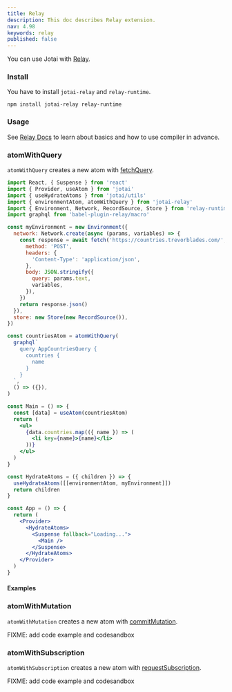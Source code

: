 ```yaml
---
title: Relay
description: This doc describes Relay extension.
nav: 4.98
keywords: relay
published: false
---
```


You can use Jotai with [Relay](https://relay.dev).

### Install

You have to install `jotai-relay` and `relay-runtime`.

```
npm install jotai-relay relay-runtime
```

### Usage

See [Relay Docs](https://relay.dev/docs/) to
learn about basics and how to use compiler in advance.

### atomWithQuery

`atomWithQuery` creates a new atom with [fetchQuery](https://relay.dev/docs/api-reference/fetch-query/).

```jsx
import React, { Suspense } from 'react'
import { Provider, useAtom } from 'jotai'
import { useHydrateAtoms } from 'jotai/utils'
import { environmentAtom, atomWithQuery } from 'jotai-relay'
import { Environment, Network, RecordSource, Store } from 'relay-runtime'
import graphql from 'babel-plugin-relay/macro'

const myEnvironment = new Environment({
  network: Network.create(async (params, variables) => {
    const response = await fetch('https://countries.trevorblades.com/', {
      method: 'POST',
      headers: {
        'Content-Type': 'application/json',
      },
      body: JSON.stringify({
        query: params.text,
        variables,
      }),
    })
    return response.json()
  }),
  store: new Store(new RecordSource()),
})

const countriesAtom = atomWithQuery(
  graphql`
    query AppCountriesQuery {
      countries {
        name
      }
    }
  `,
  () => ({}),
)

const Main = () => {
  const [data] = useAtom(countriesAtom)
  return (
    <ul>
      {data.countries.map(({ name }) => (
        <li key={name}>{name}</li>
      ))}
    </ul>
  )
}

const HydrateAtoms = ({ children }) => {
  useHydrateAtoms([[environmentAtom, myEnvironment]])
  return children
}

const App = () => {
  return (
    <Provider>
      <HydrateAtoms>
        <Suspense fallback="Loading...">
          <Main />
        </Suspense>
      </HydrateAtoms>
    </Provider>
  )
}
```

#### Examples

<Stackblitz id="vitejs-vite-divyhe" file="src%2FApp.tsx" />

### atomWithMutation

`atomWithMutation` creates a new atom with [commitMutation](https://relay.dev/docs/api-reference/commit-mutation/).

FIXME: add code example and codesandbox

### atomWithSubscription

`atomWithSubscription` creates a new atom with [requestSubscription](https://relay.dev/docs/api-reference/request-subscription/).

FIXME: add code example and codesandbox
